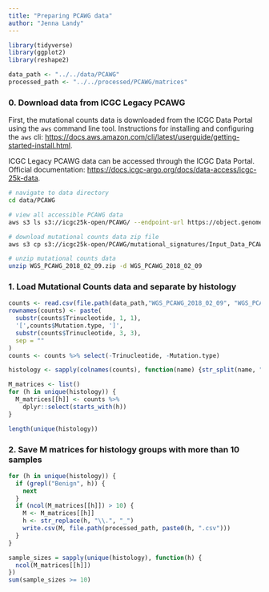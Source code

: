```yaml
---
title: "Preparing PCAWG data"
author: "Jenna Landy"
---
```


```r
library(tidyverse)
library(ggplot2)
library(reshape2)

data_path <- "../../data/PCAWG"
processed_path <- "../../processed/PCAWG/matrices"
```

### 0. Download data from ICGC Legacy PCAWG

First, the mutational counts data is downloaded from the ICGC Data Portal using the `aws` command line tool. Instructions for installing and configuring the `aws` cli: [https://docs.aws.amazon.com/cli/latest/userguide/getting-started-install.html](https://docs.aws.amazon.com/cli/latest/userguide/getting-started-install.html).

ICGC Legacy PCAWG data can be accessed through the ICGC Data Portal. Official documentation: [https://docs.icgc-argo.org/docs/data-access/icgc-25k-data](https://docs.icgc-argo.org/docs/data-access/icgc-25k-data).

```bash
# navigate to data directory
cd data/PCAWG

# view all accessible PCAWG data
aws s3 ls s3://icgc25k-open/PCAWG/ --endpoint-url https://object.genomeinformatics.org --no-sign-request

# download mutational counts data zip file
aws s3 cp s3://icgc25k-open/PCAWG/mutational_signatures/Input_Data_PCAWG7_23K_Spectra_DB/Mutation_Catalogs_--_Spectra_of_Individual_Tumours/WGS_PCAWG_2018_02_09.zip . --endpoint-url https://object.genomeinformatics.org --no-sign-request

# unzip mutational counts data
unzip WGS_PCAWG_2018_02_09.zip -d WGS_PCAWG_2018_02_09
```

### 1. Load Mutational Counts data and separate by histology
```r
counts <- read.csv(file.path(data_path,"WGS_PCAWG_2018_02_09", "WGS_PCAWG.96.csv"))
rownames(counts) <- paste(
  substr(counts$Trinucleotide, 1, 1),
  '[',counts$Mutation.type, ']',
  substr(counts$Trinucleotide, 3, 3),
  sep = ""
)
counts <- counts %>% select(-Trinucleotide, -Mutation.type)

histology <- sapply(colnames(counts), function(name) {str_split(name, "\\.\\.")[[1]][1]})

M_matrices <- list()
for (h in unique(histology)) {
  M_matrices[[h]] <- counts %>%
    dplyr::select(starts_with(h))
}
```

```r
length(unique(histology))
```

### 2. Save M matrices for histology groups with more than 10 samples
```r
for (h in unique(histology)) {
  if (grepl("Benign", h)) {
    next
  }
  if (ncol(M_matrices[[h]]) > 10) {
    M <- M_matrices[[h]]
    h <- str_replace(h, "\\.", "_")
    write.csv(M, file.path(processed_path, paste0(h, ".csv")))
  }
}
```

```r
sample_sizes = sapply(unique(histology), function(h) {
  ncol(M_matrices[[h]])
})
sum(sample_sizes >= 10)
```